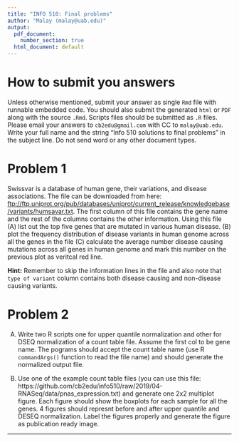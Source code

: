 ```yaml
---
title: "INFO 510: Final problems"
author: "Malay (malay@uab.edu)"
output:
  pdf_document:
    number_section: true
  html_document: default
---
```


# How to submit you answers

Unless otherwise mentioned, submit your answer as single `Rmd` file with runnable embedded code.  You should also submit the generated `html` or `PDF` along with the source `.Rmd`. Scripts files should be submitted as `.R` files. Please email your answers to `cb2edu@gmail.com` with CC to `malay@uab.edu`. Write your full name and the string "Info 510 solutions to final problems" in the subject line. Do not send word or any other document types. 


# Problem 1
Swissvar is a database of human gene, their variations, and disease associations. The file can be downloaded from here: <ftp://ftp.uniprot.org/pub/databases/uniprot/current_release/knowledgebase/variants/humsavar.txt>. The first column of this file contains the gene name and the rest of the columns contains the other information. Using this file (A) list out the top five genes that are mutated in various human disease. (B) plot the frequency distribution of disease variants in human genome across all the genes in the file (C) calculate the average number disease causing mutations across all genes in human genome and mark this number on the previous plot as veritcal red line.   

**Hint:** Remember to skip the information lines in the file and also note that `type of variant` column contains both disease causing and non-disease causing variants.

# Problem 2
(A) Write two R scripts one for upper quantile normalization and other for DSEQ normalization of a count table file. Assume the first col to be gene name. The pograms should accept the count table name (use R `commandArgs()` function to read the file name) and should generate the normalized output file.  

(B) Use one of the example count table files (you can use this file: https://github.com/cb2edu/info510/raw/2019/04-RNASeq/data/pnas_expression.txt) and generate one 2x2  multiplot figure. Each figure should show the boxplots for each sample for all the genes. 4 figures should represnt before and after upper quantile and DESEQ normalization. Label the figures properly and generate the figure as publication ready image.  

* * * *
